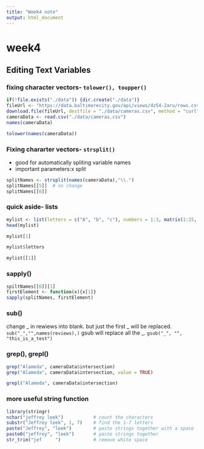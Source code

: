 ```yaml
---
title: "Week4 note"
output: html_document
---
```

# week4
## Editing Text Variables
### fixing character vectors- `tolower(), toupper()`

```r
if(!file.exists("./data")) {dir.create("./data")}
fileUrl <- "https://data.baltimorecity.gov/api/views/dz54-2aru/rows.csv?accessType=DOWNLOAD"
download.file(fileUrl, destfile = "./data/cameras.csv", method = "curl")
cameraData <- read.csv("./data/cameras.csv")
names(cameraData)
```

```r
tolower(names(cameraData))
```
### Fixing chararter vectors- `strsplit()`

- good for automatically spliting variable names
- important parameters:x split
```r
splitNames <- strsplit(names(cameraData),"\\.")
splitNames[[5]]  # no change
splitNames[[6]]
```
### quick aside- lists
```r
mylist <- list(letters = c("A", "b", "c"), numbers = 1:3, matrix(1:25, ncol = 5))
head(mylist)
```
```r
mylist[1]
```

```r
mylist$letters
```

```r
mylist[[1]]
```
### sapply()
```r
spiltNames[[6]][1]
firstElement <- function(x){x[1]}
sapply(splitNames, firstElement)
```
### sub()
change _ in rewiews into blank. but just the first _ will be replaced.
`sub("_","",names(reviews),)`
gsub will replace all the _.
`gsub("_", "", "this_is_a_test")`

### grep(), grepl()

```r
grep("Alameda", cameraData$intersection)
grep("Alameda", cameraData$intersection, value = TRUE)

grepl("Alameda", cameraData$intersection)
```

### more useful string function

```r
library(stringr)
nchar("jeffrey leek")           # count the characters
substr("Jeffrey leek", 1, 7)    # find the 1-7 letters
paste("Jeffrey", "leek")        # paste strings together with a space
paste0("jeffrey", "leek")       # paste strings together
str_trim("jef     ")            # remove white space
```

